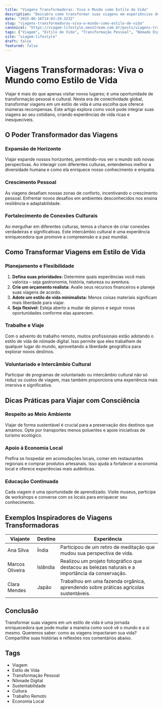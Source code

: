 ```yaml
---
title: "Viagens Transformadoras: Viva o Mundo como Estilo de Vida"
description: "Descubra como transformar suas viagens em experiências de vida enriquecedoras e inesquecíveis, explorando culturas e estilos de vida globais."
date: "2025-06-16T14:03:29.323Z"
slug: "viagens-transformadoras-viva-o-mundo-como-estilo-de-vida"
canonical: "https://viagem-lifestyle.neostream.com.br/posts/viagens-transformadoras-viva-o-mundo-como-estilo-de-vida"
tags: ["Viagem", "Estilo de Vida", "Transformação Pessoal", "Nômade Digital", "Sustentabilidade", "Cultura", "Trabalho Remoto", "Economia Local"]
site: "viagem-lifestyle"
draft: false
featured: false
---
```


# Viagens Transformadoras: Viva o Mundo como Estilo de Vida

Viajar é mais do que apenas visitar novos lugares; é uma oportunidade de transformação pessoal e cultural. Nesta era de conectividade global, transformar viagens em um estilo de vida é uma escolha que oferece inúmeras recompensas. Este artigo explora como você pode integrar suas viagens ao seu cotidiano, criando experiências de vida ricas e inesquecíveis.

## O Poder Transformador das Viagens

### Expansão de Horizonte

Viajar expande nossos horizontes, permitindo-nos ver o mundo sob novas perspectivas. Ao interagir com diferentes culturas, entendemos melhor a diversidade humana e como ela enriquece nosso conhecimento e empatia.

### Crescimento Pessoal

As viagens desafiam nossas zonas de conforto, incentivando o crescimento pessoal. Enfrentar novos desafios em ambientes desconhecidos nos ensina resiliência e adaptabilidade.

### Fortalecimento de Conexões Culturais

Ao mergulhar em diferentes culturas, temos a chance de criar conexões verdadeiras e significativas. Este intercâmbio cultural é uma experiência enriquecedora que promove a compreensão e a paz mundial.

## Como Transformar Viagens em Estilo de Vida

### Planejamento e Flexibilidade

1. **Defina suas prioridades:** Determine quais experiências você mais valoriza – seja gastronomia, história, natureza ou aventura.
2. **Crie um orçamento realista:** Avalie seus recursos financeiros e planeje suas viagens de acordo.
3. **Adote um estilo de vida minimalista:** Menos coisas materiais significam mais liberdade para viajar.
4. **Seja flexível:** Esteja aberto a mudar de planos e seguir novas oportunidades conforme elas aparecem.

### Trabalhe e Viaje

Com o advento do trabalho remoto, muitos profissionais estão adotando o estilo de vida de nômade digital. Isso permite que eles trabalhem de qualquer lugar do mundo, aproveitando a liberdade geográfica para explorar novos destinos.

### Voluntariado e Intercâmbio Cultural

Participar de programas de voluntariado ou intercâmbio cultural não só reduz os custos de viagem, mas também proporciona uma experiência mais imersiva e significativa.

## Dicas Práticas para Viajar com Consciência

### Respeito ao Meio Ambiente

Viajar de forma sustentável é crucial para a preservação dos destinos que amamos. Opte por transportes menos poluentes e apoie iniciativas de turismo ecológico.

### Apoio à Economia Local

Prefira se hospedar em acomodações locais, comer em restaurantes regionais e comprar produtos artesanais. Isso ajuda a fortalecer a economia local e oferece experiências mais autênticas.

### Educação Continuada

Cada viagem é uma oportunidade de aprendizado. Visite museus, participe de workshops e converse com os locais para enriquecer seu conhecimento.

## Exemplos Inspiradores de Viagens Transformadoras

| Viajante | Destino | Experiência |
|---|---|---|
| Ana Silva | Índia | Participou de um retiro de meditação que mudou sua perspectiva de vida. |
| Marcos Oliveira | Islândia | Realizou um projeto fotográfico que destacou as belezas naturais e a importância da conservação. |
| Clara Mendes | Japão | Trabalhou em uma fazenda orgânica, aprendendo sobre práticas agrícolas sustentáveis. |

## Conclusão

Transformar suas viagens em um estilo de vida é uma jornada enriquecedora que pode mudar a maneira como você vê o mundo e a si mesmo. Queremos saber: como as viagens impactaram sua vida? Compartilhe suas histórias e reflexões nos comentários abaixo.

## Tags

- Viagem
- Estilo de Vida
- Transformação Pessoal
- Nômade Digital
- Sustentabilidade
- Cultura
- Trabalho Remoto
- Economia Local

